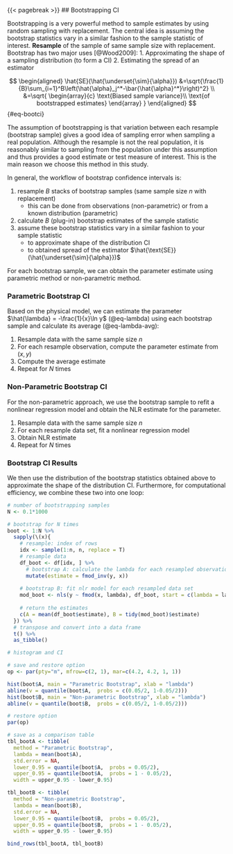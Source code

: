 {{< pagebreak >}}
## Bootstrapping CI

Bootstrapping is a very powerful method to sample estimates by using random sampling with replacement. The central idea is assuming the bootstrap statistics vary in a similar fashion to the sample statistic of interest. 
**Resample** of the sample of same sample size with replacement. Bootstrap has two major uses [@Wood2009]:
1. Approximating the shape of a sampling distribution (to form a CI)
2. Estimating the spread of an estimator

$$
\begin{aligned}
\hat{SE}(\hat{\underset{\sim}{\alpha}})
&=\sqrt{\frac{1}{B}\sum_{i=1}^B\left(\hat{\alpha}_j^*-\bar{\hat{\alpha}^*}\right)^2} \\
&=\sqrt{
\begin{array}{c}
\text{Biased sample variance}\\
\text{of bootstrapped estimates}
\end{array}
}
\end{aligned}
$${#eq-bootci} 

The assumption of bootstrapping is that variation between each resample (bootstrap sample) gives a good idea of sampling error when sampling a real population. Although the resample is not the real population, it is reasonably similar to sampling from the population under this assumption and thus provides a good estimate or test measure of interest. This is the main reason we choose this method in this study.

In general, the workflow of bootstrap confidence intervals is:

1. resample $B$ stacks of bootstrap samples (same sample size $n$ with replacement)
    - this can be done from observations (non-parametric) or from a known distribution (parametric)
2. calculate $B$ (plug-in) bootstrap estimates of the sample statistic
3. assume these bootstrap statistics vary in a similar fashion to your sample statistic
	  - to approximate shape of the distribution $\text{CI}$
	  - to obtained spread of the estimator $\hat{\text{SE}}(\hat{\underset{\sim}{\alpha}})$

For each bootstrap sample, we can obtain the parameter estimate using parametric method or non-parametric method.

### Parametric Bootstrap CI

Based on the physical model, we can estimate the parameter $\hat{\lambda} = -\frac{1}{x}\ln y$ (@eq-lambda)  using each bootstrap sample and calculate its average (@eq-lambda-avg):

1. Resample data with the same sample size $n$
2. For each resample observation, compute the parameter estimate from $(x, y)$
3. Compute the average estimate
4. Repeat for $N$ times

### Non-Parametric Bootstrap CI

For the non-parametric approach, we use the bootstrap sample to refit a nonlinear regression model and obtain the NLR estimate for the parameter.

1. Resample data with the same sample size $n$
2. For each resample data set, fit a nonlinear regression model
3. Obtain NLR estimate
4. Repeat for $N$ times

### Bootstrap CI Results

We then use the distribution of the bootstrap statistics obtained above to approximate the shape of the distribution CI. Furthermore, for computational efficiency, we combine these two into one loop:

```r
# number of bootstrapping samples
N <- 0.1*1000

# bootstrap for N times
boot <- 1:N %>% 
  sapply(\(x){
    # resample: index of rows
    idx <- sample(1:n, n, replace = T)
    # resample data
    df_boot <- df[idx, ] %>% 
      # bootstrap A: calculate the lambda for each resampled observation
      mutate(estimate = fmod_inv(y, x))
  
    # bootstrap B: fit nlr model for each resampled data set
    mod_boot <- nls(y ~ fmod(x, lambda), df_boot, start = c(lambda = lambda_mean))
  
    # return the estimates
    c(A = mean(df_boot$estimate), B = tidy(mod_boot)$estimate)
  }) %>%
  # transpose and convert into a data frame
  t() %>% 
  as_tibble()
```

```r
# histogram and CI

# save and restore option
op <- par(pty="m", mfrow=c(2, 1), mar=c(4.2, 4.2, 1, 1))

hist(boot$A, main = "Parametric Bootstrap", xlab = "lambda")
abline(v = quantile(boot$A,  probs = c(0.05/2, 1-0.05/2)))
hist(boot$B, main = "Non-parametric Bootstrap", xlab = "lambda")
abline(v = quantile(boot$B,  probs = c(0.05/2, 1-0.05/2)))

# restore option
par(op)
```

```r
# save as a comparison table
tbl_bootA <- tibble(
  method = "Parametric Bootstrap", 
  lambda = mean(boot$A), 
  std.error = NA,
  lower_0.95 = quantile(boot$A,  probs = 0.05/2),
  upper_0.95 = quantile(boot$A,  probs = 1 - 0.05/2),
  width = upper_0.95 - lower_0.95)

tbl_bootB <- tibble(
  method = "Non-parametric Bootstrap", 
  lambda = mean(boot$B), 
  std.error = NA,
  lower_0.95 = quantile(boot$B,  probs = 0.05/2),
  upper_0.95 = quantile(boot$B,  probs = 1 - 0.05/2),
  width = upper_0.95 - lower_0.95)

bind_rows(tbl_bootA, tbl_bootB)
```




